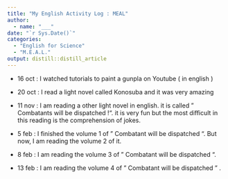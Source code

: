 ```yaml
---
title: "My English Activity Log : MEAL"
author:
  - name: "___" 
date: "`r Sys.Date()`"
categories:
  - "English for Science"
  - "M.E.A.L."
output: distill::distill_article
---
```


* 16 oct : I watched tutorials to paint a gunpla on Youtube ( in english )

* 20 oct : I read a light novel called Konosuba and it was very amazing

* 11 nov : I am reading a other light novel in english. it is called " Combatants will be dispatched !". it is very fun but the most difficult in this reading is the comprehension of jokes.

* 5 feb : I finished the volume 1 of " Combatant will be dispatched ". But now, I am reading the volume 2 of it.  

* 8 feb : I am reading the volume 3 of " Combatant will be dispatched ".

* 13 feb : I am reading the volume 4 of " Combatant will be dispatched " .






